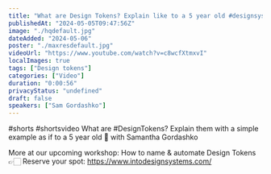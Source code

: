 ```yaml
---
title: "What are Design Tokens? Explain like to a 5 year old #designsystems"
publishedAt: "2024-05-05T09:47:56Z"
image: "./hqdefault.jpg"
dateAdded: "2024-05-06"
poster: "./maxresdefault.jpg"
videoUrl: "https://www.youtube.com/watch?v=c8wcfXtmxvI"
localImages: true
tags: ["Design tokens"]
categories: ["Video"]
duration: "0:00:56"
privacyStatus: "undefined"
draft: false
speakers: ["Sam Gordashko"]
---
```

#shorts #shortsvideo 
What are #DesignTokens? Explain them with a simple example as if to a 5 year old 🍭 with Samantha Gordashko

More at our upcoming workshop: 
How to name & automate Design Tokens
👉🏻 Reserve your spot: https://www.intodesignsystems.com/
